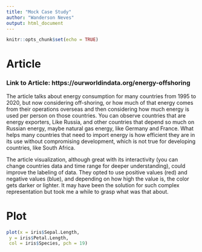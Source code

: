 ```yaml
---
title: "Mock Case Study"
author: "Wanderson Neves"
output: html_document
---
```


```r
knitr::opts_chunk$set(echo = TRUE)
```

# Article 

### Link to Article: https://ourworldindata.org/energy-offshoring

The article talks about energy consumption for many countries from 1995 to 2020, but now considering off-shoring, or how much of that energy comes from their operations overseas and then considering how much energy is used per person on those countries. You can observe countries that are energy exporters, Like Russia, and other countries that depend so much on Russian energy, maybe natural gas energy, like Germany and France. What helps many countries that need to import energy is how efficient they are in its use without compromising development, which is not true for developing countries, like South Africa. 

The article visualization, although great with its interactivity (you can change countries data and time range for deeper understanding), could improve the labeling of data. They opted to use positive values (red) and negative values (blue), and depending on how high the value is, the color gets darker or lighter. It may have been the solution for such complex representation but took me a while to grasp what was that about.


#  Plot


```r
plot(x = iris$Sepal.Length,
 y = iris$Petal.Length, 
 col = iris$Species, pch = 19)
```


